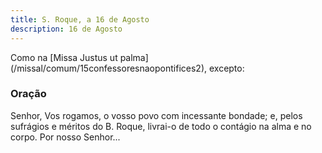 ```yaml
---
title: S. Roque, a 16 de Agosto
description: 16 de Agosto
---
```


<aside>
  Como na [Missa Justus ut palma](/missal/comum/15confessoresnaopontifices2),
  excepto:
</aside>

### Oração

Senhor, Vos rogamos, o vosso povo com incessante bondade; e, pelos
sufrágios e méritos do B. Roque, livrai-o de todo o contágio na alma e no
corpo. Por nosso Senhor...
